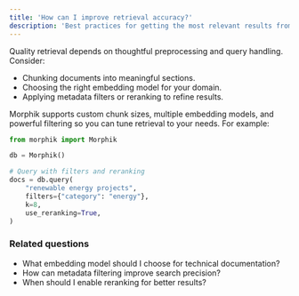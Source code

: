 ```yaml
---
title: 'How can I improve retrieval accuracy?'
description: 'Best practices for getting the most relevant results from your data'
---
```


Quality retrieval depends on thoughtful preprocessing and query handling. Consider:

- Chunking documents into meaningful sections.
- Choosing the right embedding model for your domain.
- Applying metadata filters or reranking to refine results.


Morphik supports custom chunk sizes, multiple embedding models, and powerful filtering so you can tune retrieval to your needs. For example:

```python
from morphik import Morphik

db = Morphik()

# Query with filters and reranking
docs = db.query(
    "renewable energy projects",
    filters={"category": "energy"},
    k=8,
    use_reranking=True,
)
```

### Related questions

- What embedding model should I choose for technical documentation?
- How can metadata filtering improve search precision?
- When should I enable reranking for better results?